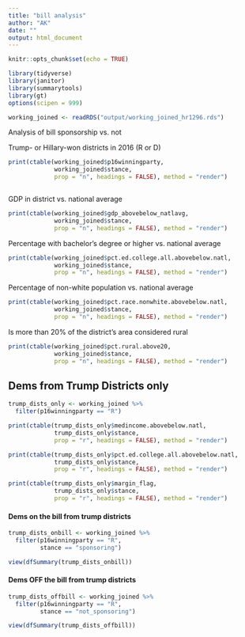 ```yaml
---
title: "bill analysis"
author: "AK"
date: ""
output: html_document
---
```


```r
knitr::opts_chunk$set(echo = TRUE)

library(tidyverse)
library(janitor)
library(summarytools)
library(gt)
options(scipen = 999)

working_joined <- readRDS("output/working_joined_hr1296.rds")


```

Analysis of bill sponsorship vs. not


Trump- or Hillary-won districts in 2016 (R or D)

```r

print(ctable(working_joined$p16winningparty,
             working_joined$stance, 
             prop = "n", headings = FALSE), method = "render")



```


GDP in district vs. national average

```r

print(ctable(working_joined$gdp_abovebelow_natlavg,
             working_joined$stance, 
             prop = "n", headings = FALSE), method = "render")


```


Percentage with bachelor's degree or higher vs. national average

```r

print(ctable(working_joined$pct.ed.college.all.abovebelow.natl,
             working_joined$stance, 
             prop = "n", headings = FALSE), method = "render")


```


Percentage of non-white population vs. national average

```r

print(ctable(working_joined$pct.race.nonwhite.abovebelow.natl,
             working_joined$stance, 
             prop = "n", headings = FALSE), method = "render")


```


Is more than 20% of the district's area considered rural 

```r

print(ctable(working_joined$pct.rural.above20,
             working_joined$stance, 
             prop = "n", headings = FALSE), method = "render")

```



## Dems from Trump Districts only

```r
trump_dists_only <- working_joined %>% 
  filter(p16winningparty == "R")

```

```r

print(ctable(trump_dists_only$medincome.abovebelow.natl,
             trump_dists_only$stance, 
             prop = "r", headings = FALSE), method = "render")


```


```r

print(ctable(trump_dists_only$pct.ed.college.all.abovebelow.natl,
             trump_dists_only$stance, 
             prop = "r", headings = FALSE), method = "render")


```

```r

print(ctable(trump_dists_only$margin_flag,
             trump_dists_only$stance, 
             prop = "r", headings = FALSE), method = "render")


```


#### Dems on the bill from trump districts

```r

trump_dists_onbill <- working_joined %>% 
  filter(p16winningparty == "R",
         stance == "sponsoring")

view(dfSummary(trump_dists_onbill))


```



#### Dems OFF the bill from trump districts

```r

trump_dists_offbill <- working_joined %>% 
  filter(p16winningparty == "R",
         stance == "not_sponsoring")

view(dfSummary(trump_dists_offbill))


```
